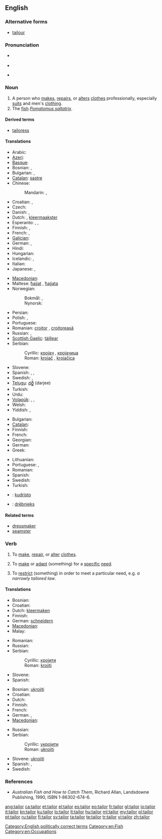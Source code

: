 {{wikipedia}}
==English==

===Alternative forms===
* [[tailour]] {{qualifier|obsolete}}

===Pronunciation===
* {{a|UK}} {{IPA|/ˈteɪlə/}}
* {{audio|en-us-tailor.ogg|Audio (US)}}

* {{rhymes|eɪlə(r)}}

===Noun===
{{en-noun}}

# A person who [[make]]s, [[repair]]s, or [[alter]]s [[clothes]] professionally, especially [[suit]]s and men's [[clothing]].
# The [[fish]] ''[[Pomatomus saltatrix]]''.

====Derived terms====
* [[tailoress]]

====Translations====
{{trans-top|person who makes, repairs, or alters clothing as profession}}
* Arabic: {{t-|ar|خياط|m|alt=خيّاط|tr=khayyaaT}}
* [[Azeri]]: {{t|az|dərzi}}
* [[Basque]]: {{t|eu|jostun|xs=Basque}}
* Bosnian: {{t-|bs|krojač|m}}, {{t-|bs|krojačica|f}}
* Bulgarian: {{t+|bg|абаджия|m|tr=abadžíja}},  {{t-|bg|абаджийка|f|tr=abadžíjka}}
* [[Catalan]]: [[sastre]] {{m}}
* Chinese:
*: Mandarin: {{t|zh|裁縫|sc=Hani}}, {{t|zh|裁缝|tr=cáiféng, cáifeng|sc=Hani}}
* Croatian: {{t-|hr|krojač|m|alt=kròjāč}}, {{t-|hr|krojačica|f|alt=krojàčica}}
* Czech: {{t-|cs|krejčí|m}}
* Danish: {{t|da|skrædder|c}}, {{t|da|skrædderske|c}}
* Dutch: {{t+|nl|kleermaker|m}}, [[kleermaakster]] {{f}}
* Esperanto: {{qualifier|male or female, generic}} {{t|eo|tajloro}}, {{qualifier|male}} {{t|eo|virtajloro}}, {{qualifier|female}} {{t|eo|tajlorino}}
* Finnish: {{t+|fi|räätäli}}, {{t-|fi|vaatturi}}
* French: {{t+|fr|tailleur|m}}, {{t|fr|tailleuse}}
* [[Galician]]: {{t+|gl|xastre|m|xs=Galician}}
* German: {{t+|de|Schneider|m}}, {{t+|de|Schneiderin|f}}
* Hindi: {{t|hi|दर्ज़ी|m|tr=darzī|sc=Deva}}
* Hungarian: {{t+|hu|szabó}}
* Icelandic: {{t|is|klæðskeri|m}},  {{t|is|skraddari|m}}
* Italian: {{t+|it|sarto}}
* Japanese: {{t|ja|仕立て屋|tr=したてや, shitateya|sc=Jpan}}, {{t|ja|テーラー|tr=tērā|sc=Jpan}}
{{trans-mid}}
* [[Macedonian]]: {{t-|mk|кројач|m|tr=krójač}}
* Maltese: [[ħajjat]] {{m}}, [[ħajjata]] {{f}}
* Norwegian:
*: Bokmål: {{t|no|skredder|m}}, {{t|no|skredderske|f}}
*: Nynorsk: {{t|nn|skreddar|m}}
* Persian: {{t|fa|درزی|tr=darzi|sc=fa-Arab}}
* Polish: {{t+|pl|krawiec|m}}, {{t|pl|krawcowa|f}}
* Portuguese: {{t+|pt|alfaiate|m}}
* Romanian: [[croitor]] {{m}}, [[croitoreasă]] {{f}}
* Russian: {{t+|ru|портной|m|tr=portnój}}, {{t|ru|портниха|f|tr=portníxa}}
* [[Scottish Gaelic]]: [[tàillear]] {{m}}
* Serbian:
*: Cyrillic: [[кројач]] {{m}}, [[кројачица]] {{f}}
*: Roman: [[krojač]] {{m}}, [[krojačica]] {{f}}
* Slovene: {{t+|sl|krojač|m}}
* Spanish: {{t-|es|sastre|m}},  {{t-|es|modisto|m}}, {{t-|es|modista|f}}
* Swedish: {{t|sv|skräddare|c}}, {{t|sv|skrädderska|c}}
* [[Telugu]]: [[దర్జీ]] (darjee)
* Turkish: {{t+|tr|terzi}}
* Urdu: {{t|ur|درزی|m|tr=darzī|sc=ur-Arab}}
* [[Volapük]]: {{qualifier|male or female}} {{t|vo|skrädan}}, {{qualifier|male}} {{t|vo|hiskrädan}}, {{qualifier|female}} {{t|vo|jiskrädan}}
* Welsh: {{t|cy|teiliwr|m|xs=Welsh}}
* Yiddish: {{t|yi|שנײַדער|m|tr=shnayder|sc=Hebr}}, {{t|yi|שנײַדערקע|f|tr=shnayderke|sc=Hebr}}
{{trans-bottom}}

{{trans-top|fish}}
* Bulgarian: {{t|bg|лефер|m}}
* [[Catalan]]: {{t|ca|tallahams|m}}
* Finnish: {{t-|fi|sinikala}}
* French: {{t+|fr|tassergal|m}}
* Georgian: {{t|ka|ლუფარი|tr=lup‘ari|sc=Geor|xs=Georgian}}
* German: {{t|de|Blaufisch|m}}
* Greek: {{t|el|γοφάρι|n}}
{{trans-mid}}
* Lithuanian: {{t|lt|melsvieji ešeriai|xs=Lithuanian}}
* Portuguese: {{t|pt|anchova|f}}, {{t|pt|enchova|f}}
* Romanian: {{t|ro|lufar}}
* Spanish: {{t|es|anjora|f}}
* Swedish: {{t|sv|blåfisk|c}}
* Turkish: {{t+|tr|lüfer}}
{{trans-bottom}}

{{checktrans-top}}
* {{ttbc|eo}}: [[kudristo]]
* {{ttbc|lv}}: [[drēbnieks]]
{{trans-bottom}}

====Related terms====
* [[dressmaker]]
* [[seamster]]

===Verb===
{{en-verb}}

# {{transitive}} To [[make]], [[repair]], or [[alter]] [[clothes]].
# {{transitive}} To [[make]] or [[adapt]] (something) for a [[specific]] [[need]].
# {{transitive}} To [[restrict]] (something) in order to meet a particular need, e.g. ''a narrowly tailored law''.

====Translations====
{{trans-top|make, repair, or alter clothing}}
* Bosnian: {{t-|bs|krojiti}}
* Croatian: {{t-|hr|krojiti|alt=kròjiti}}
* Dutch: [[kleermaken]]
* Finnish: {{t-|fi|vaatehtia}}
* German: [[schneidern]]
* [[Macedonian]]: {{t|mk|крои|tr=krói}}
* Malay: {{t|ms|jahit}}
{{trans-mid}}
* Romanian: {{t+|ro|croi}}
* Russian: {{t+|ru|шить}}
* Serbian:
*: Cyrillic: [[кројити]]
*: Roman: [[krojiti]]
* Slovene: {{t-|sl|krojiti}}
* Spanish: {{t-|es|confeccionar}}
{{trans-bottom}}

{{trans-top|restrict something to particular need}}
* Bosnian: [[ukrojiti]]
* Croatian: {{t-|hr|krojiti|alt=kròjiti}}
* Dutch: {{t+|nl|aanpassen}}
* Finnish: {{t+|fi|räätälöidä}}
* French: {{t+|fr|adapter}}
* German: {{t|de|zuschneiden}}, {{t+|de|anpassen}}
* [[Macedonian]]: {{t|mk|скројува|tr=skrójuva}}
{{trans-mid}}
* Russian: {{t|ru|приспосабливать}}
* Serbian:
*: Cyrillic: [[укројити]]
*: Roman: [[ukrojiti]]
* Slovene: [[ukrojiti]]
* Spanish: {{t+|es|adaptar}}, {{t+|es|entallar}}
* Swedish: {{t|sv|skrädarsy}}
{{trans-bottom}}

===References===
* ''Australian Fish and How to Catch Them'', Richard Allan, Landsdowne Publishing, 1990, ISBN 1-86302-674-6.

[[Category:English politically correct terms]]
[[Category:en:Fish]]
[[Category:en:Occupations]]

[[ang:tailor]]
[[ca:tailor]]
[[et:tailor]]
[[el:tailor]]
[[es:tailor]]
[[eo:tailor]]
[[fr:tailor]]
[[gl:tailor]]
[[io:tailor]]
[[it:tailor]]
[[kn:tailor]]
[[ku:tailor]]
[[lo:tailor]]
[[lt:tailor]]
[[hu:tailor]]
[[ml:tailor]]
[[my:tailor]]
[[pl:tailor]]
[[pt:tailor]]
[[ru:tailor]]
[[fi:tailor]]
[[sv:tailor]]
[[ta:tailor]]
[[te:tailor]]
[[tr:tailor]]
[[vi:tailor]]
[[zh:tailor]]
